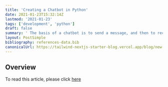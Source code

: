 ```yaml
---
title: 'Creating a Chatbot in Python'
date: 2021-01-23T15:32:14Z
lastmod: '2021-01-23'
tags: ['development', 'python']
draft: false
summary: ' The basis of a chatbot is to send a message, and then to receive a response. In this example, I’ll be showing you how to make a chatbot for an online store.'
layout: PostSimple
bibliography: references-data.bib
canonicalUrl: https://tailwind-nextjs-starter-blog.vercel.app/blog/new-features-in-v1/
---
```


## Overview

To read this article, please click [here](https://www.standardusercyber.com/post/creating-a-chatbot-with-python)
